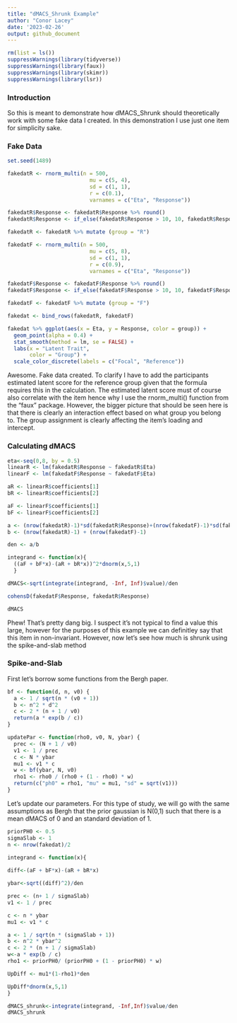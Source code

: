 ```yaml
---
title: "dMACS_Shrunk Example"
author: "Conor Lacey"
date: '2023-02-26'
output: github_document
---
```


```r
rm(list = ls())
suppressWarnings(library(tidyverse))
suppressWarnings(library(faux))
suppressWarnings(library(skimr))
suppressWarnings(library(lsr))
```


### Introduction 

So this is meant to demonstrate how dMACS_Shrunk should theoretically work with some fake data I created. In this demonstration I use just one item for simplicity sake.

### Fake Data

```r
set.seed(1489)

fakedatR <- rnorm_multi(n = 500, 
                          mu = c(5, 4), 
                          sd = c(1, 1), 
                          r = c(0.1), 
                          varnames = c("Eta", "Response"))

fakedatR$Response <- fakedatR$Response %>% round()
fakedatR$Response <- if_else(fakedatR$Response > 10, 10, fakedatR$Response)

fakedatR <- fakedatR %>% mutate (group = "R")

fakedatF <- rnorm_multi(n = 500, 
                          mu = c(5, 8), 
                          sd = c(1, 1), 
                          r = c(0.9), 
                          varnames = c("Eta", "Response"))

fakedatF$Response <- fakedatF$Response %>% round()
fakedatF$Response <- if_else(fakedatF$Response > 10, 10, fakedatF$Response)

fakedatF <- fakedatF %>% mutate (group = "F")

fakedat <- bind_rows(fakedatR, fakedatF)

fakedat %>% ggplot(aes(x = Eta, y = Response, color = group)) + 
  geom_point(alpha = 0.4) + 
  stat_smooth(method = lm, se = FALSE) +
  labs(x = "Latent Trait",
       color = "Group") + 
  scale_color_discrete(labels = c("Focal", "Reference"))
```

Awesome. Fake data created. To clarify I have to add the participants estimated latent score for the reference group given that the formula requires this in the calculation. The estimated latent score must of course also correlate with the item hence why I use the rnorm_multi() function from the "faux" package. However, the bigger picture that should be seen here is that there is clearly an interaction effect based on what group you belong to. The group assignment is clearly affecting the item's loading and intercept. 

### Calculating dMACS

```r
eta<-seq(0,8, by = 0.5)
linearR <- lm(fakedatR$Response ~ fakedatR$Eta)
linearF <- lm(fakedatF$Response ~ fakedatF$Eta)

aR <- linearR$coefficients[1]
bR <- linearR$coefficients[2]

aF <- linearF$coefficients[1]
bF <- linearF$coefficients[2]

a <- (nrow(fakedatR)-1)*sd(fakedatR$Response)+(nrow(fakedatF)-1)*sd(fakedatF$Response)
b <- (nrow(fakedatR)-1) + (nrow(fakedatF)-1) 

den <- a/b

integrand <- function(x){
  ((aF + bF*x)-(aR + bR*x))^2*dnorm(x,5,1)
  }

dMACS<-sqrt(integrate(integrand, -Inf, Inf)$value)/den

cohensD(fakedatF$Response, fakedatR$Response)

dMACS
```


Phew! That's pretty dang big. I suspect it's not typical to find a value this large, however for the purposes of this example we can definitley say that this item in non-invariant. However, now let's see how much is shrunk using the spike-and-slab method

### Spike-and-Slab

First let's borrow some functions from the Bergh paper. 
```r
bf <- function(d, n, v0) {
  a <- 1 / sqrt(n * (v0 + 1))
  b <- n^2 * d^2
  c <- 2 * (n + 1 / v0)
  return(a * exp(b / c))
}

updatePar <- function(rho0, v0, N, ybar) {
  prec <- (N + 1 / v0)
  v1 <- 1 / prec
  c <- N * ybar
  mu1 <- v1 * c
  w <- bf(ybar, N, v0)
  rho1 <- rho0 / (rho0 + (1 - rho0) * w)
  return(c("ph0" = rho1, "mu" = mu1, "sd" = sqrt(v1)))
}
```

Let's update our parameters. For this type of study, we will go with the same assumptions as Bergh that the prior gaussian is N(0,1) such that there is a mean dMACS of 0 and an standard deviation of 1. 

```r
priorPH0 <- 0.5
sigmaSlab <- 1
n <- nrow(fakedat)/2

integrand <- function(x){
  
diff<-(aF + bF*x)-(aR + bR*x)

ybar<-sqrt((diff)^2)/den

prec <- (n+ 1 / sigmaSlab)
v1 <- 1 / prec

c <- n * ybar
mu1 <- v1 * c

a <- 1 / sqrt(n * (sigmaSlab + 1))
b <- n^2 * ybar^2
c <- 2 * (n + 1 / sigmaSlab)
w<-a * exp(b / c)
rho1 <- priorPH0/ (priorPH0 + (1 - priorPH0) * w)

UpDiff <- mu1*(1-rho1)*den

UpDiff*dnorm(x,5,1)
}

dMACS_shrunk<-integrate(integrand, -Inf,Inf)$value/den
dMACS_shrunk
```

